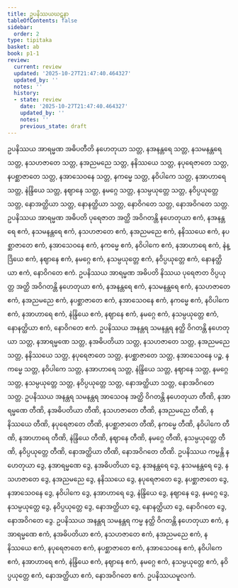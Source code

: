 ```yaml
---
title: ဥပနိဿယဃဋနာ
tableOfContents: false
sidebar:
  order: 2
type: tipitaka
basket: ab
book: p1-1
review:
  current: review
  updated: '2025-10-27T21:47:40.464327'
  updated_by: ''
  notes: ''
  history:
  - state: review
    date: '2025-10-27T21:47:40.464327'
    updated_by: ''
    notes: ''
    previous_state: draft
---
```



<ReviewStatus review={frontmatter.review} showDetails={true} />

<HypothesisAnnotation frontmatter={frontmatter} />

<DynamicBreadcrumb />

<Division number="440" book="p1-1" e="ch" v="36" p="164">

<Paragraph number="1388" book="p1-1">
ဥပနိဿယ အာရမ္မဏ အဓိပတီတိ နဟေတုယာ သတ္တ, နအနန္တရေ သတ္တ, နသမနန္တရေ သတ္တ, နသဟဇာတေ သတ္တ, နအညမညေ သတ္တ, နနိဿယေ သတ္တ, နပုရေဇာတေ သတ္တ, နပစ္ဆာဇာတေ သတ္တ, နအာသေဝနေ သတ္တ, နကမ္မေ သတ္တ, နဝိပါကေ သတ္တ, နအာဟာရေ သတ္တ, နဲန္ဒြိယေ သတ္တ, နဈာနေ သတ္တ, နမဂ္ဂေ သတ္တ, နသမ္ပယုတ္တေ သတ္တ, နဝိပ္ပယုတ္တေ သတ္တ, နောအတ္ထိယာ သတ္တ, နောနတ္ထိယာ သတ္တ, နောဝိဂတေ သတ္တ, နောအဝိဂတေ သတ္တ.
</Paragraph>

<Paragraph number="1389" book="p1-1">
ဥပနိဿယ အာရမ္မဏ အဓိပတိ ပုရေဇာတ အတ္ထိ အဝိဂတန္တိ နဟေတုယာ ဧကံ, နအနန္တရေ ဧကံ, နသမနန္တရေ ဧကံ, နသဟဇာတေ ဧကံ, နအညမညေ ဧကံ, နနိဿယေ ဧကံ, နပစ္ဆာဇာတေ ဧကံ, နအာသေဝနေ ဧကံ, နကမ္မေ ဧကံ, နဝိပါကေ ဧကံ, နအာဟာရေ ဧကံ, နဲန္ဒြိယေ ဧကံ, နဈာနေ ဧကံ, နမဂ္ဂေ ဧကံ, နသမ္ပယုတ္တေ ဧကံ, နဝိပ္ပယုတ္တေ ဧကံ, နောနတ္ထိယာ ဧကံ, နောဝိဂတေ ဧကံ.
</Paragraph>

<Paragraph number="1390" book="p1-1">
ဥပနိဿယ အာရမ္မဏ အဓိပတိ နိဿယ ပုရေဇာတ ဝိပ္ပယုတ္တ အတ္ထိ အဝိဂတန္တိ နဟေတုယာ ဧကံ, နအနန္တရေ ဧကံ, နသမနန္တရေ ဧကံ, နသဟဇာတေ ဧကံ, နအညမညေ ဧကံ, နပစ္ဆာဇာတေ ဧကံ, နအာသေဝနေ ဧကံ, နကမ္မေ ဧကံ, နဝိပါကေ ဧကံ, နအာဟာရေ ဧကံ, နဲန္ဒြိယေ ဧကံ, နဈာနေ ဧကံ, နမဂ္ဂေ ဧကံ, နသမ္ပယုတ္တေ ဧကံ, နောနတ္ထိယာ ဧကံ, နောဝိဂတေ ဧကံ.
</Paragraph>

<Paragraph number="1391" book="p1-1">
ဥပနိဿယ အနန္တရ သမနန္တရ နတ္ထိ ဝိဂတန္တိ နဟေတုယာ သတ္တ, နအာရမ္မဏေ သတ္တ, နအဓိပတိယာ သတ္တ, နသဟဇာတေ သတ္တ, နအညမညေ သတ္တ, နနိဿယေ သတ္တ, နပုရေဇာတေ သတ္တ, နပစ္ဆာဇာတေ သတ္တ, နအာသေဝနေ ပဉ္စ, နကမ္မေ သတ္တ, နဝိပါကေ သတ္တ, နအာဟာရေ သတ္တ, နဲန္ဒြိယေ သတ္တ, နဈာနေ သတ္တ, နမဂ္ဂေ သတ္တ, နသမ္ပယုတ္တေ သတ္တ, နဝိပ္ပယုတ္တေ သတ္တ, နောအတ္ထိယာ သတ္တ, နောအဝိဂတေ သတ္တ.
</Paragraph>

<Paragraph number="1392" book="p1-1">
ဥပနိဿယ အနန္တရ သမနန္တရ အာသေဝန အတ္ထိ ဝိဂတန္တိ နဟေတုယာ တီဏိ, နအာရမ္မဏေ တီဏိ, နအဓိပတိယာ တီဏိ, နသဟဇာတေ တီဏိ, နအညမညေ တီဏိ, နနိဿယေ တီဏိ, နပုရေဇာတေ တီဏိ, နပစ္ဆာဇာတေ တီဏိ, နကမ္မေ တီဏိ, နဝိပါကေ တီဏိ, နအာဟာရေ တီဏိ, နဲန္ဒြိယေ တီဏိ, နဈာနေ တီဏိ, နမဂ္ဂေ တီဏိ, နသမ္ပယုတ္တေ တီဏိ, နဝိပ္ပယုတ္တေ တီဏိ, နောအတ္ထိယာ တီဏိ, နောအဝိဂတေ တီဏိ.
</Paragraph>

<Paragraph number="1393" book="p1-1">
ဥပနိဿယ ကမ္မန္တိ နဟေတုယာ ဒွေ, နအာရမ္မဏေ ဒွေ, နအဓိပတိယာ ဒွေ, နအနန္တရေ ဒွေ, နသမနန္တရေ ဒွေ, နသဟဇာတေ ဒွေ, နအညမညေ ဒွေ, နနိဿယေ ဒွေ, နပုရေဇာတေ ဒွေ, နပစ္ဆာဇာတေ ဒွေ, နအာသေဝနေ ဒွေ, နဝိပါကေ ဒွေ, နအာဟာရေ ဒွေ, နဲန္ဒြိယေ ဒွေ, နဈာနေ ဒွေ, နမဂ္ဂေ ဒွေ, နသမ္ပယုတ္တေ ဒွေ, နဝိပ္ပယုတ္တေ ဒွေ, နောအတ္ထိယာ ဒွေ, နောနတ္ထိယာ ဒွေ, နောဝိဂတေ ဒွေ, နောအဝိဂတေ ဒွေ.
</Paragraph>

<Paragraph number="1394" book="p1-1">
ဥပနိဿယ အနန္တရ သမနန္တရ ကမ္မ နတ္ထိ ဝိဂတန္တိ နဟေတုယာ ဧကံ, နအာရမ္မဏေ ဧကံ, နအဓိပတိယာ ဧကံ, နသဟဇာတေ ဧကံ, နအညမညေ ဧကံ, နနိဿယေ ဧကံ, နပုရေဇာတေ ဧကံ, နပစ္ဆာဇာတေ ဧကံ, နအာသေဝနေ ဧကံ, နဝိပါကေ ဧကံ, နအာဟာရေ ဧကံ, နဲန္ဒြိယေ ဧကံ, နဈာနေ ဧကံ, နမဂ္ဂေ ဧကံ, နသမ္ပယုတ္တေ ဧကံ, နဝိပ္ပယုတ္တေ ဧကံ, နောအတ္ထိယာ ဧကံ, နောအဝိဂတေ ဧကံ.

</Paragraph>
</Division>

<Paragraph number="1395" type="center" book="p1-1">
ဥပနိဿယမူလကံ.
</Paragraph>